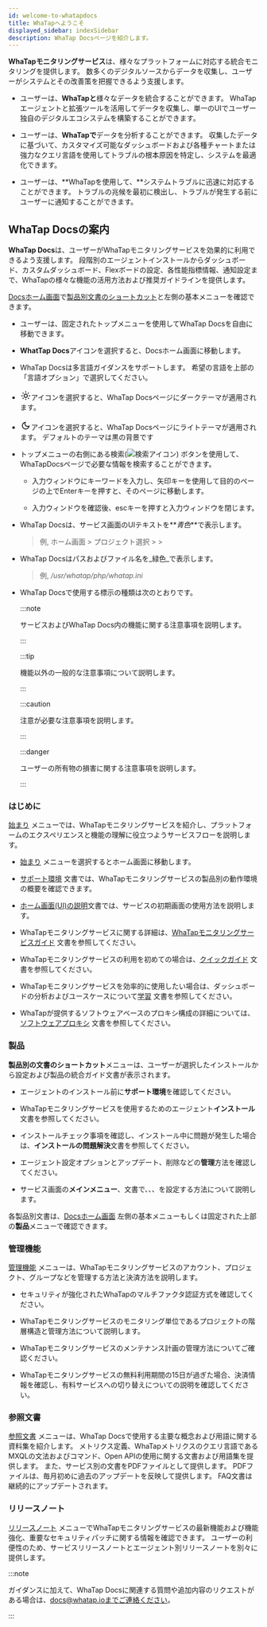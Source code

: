 ```yaml
---
id: welcome-to-whatapdocs
title: WhaTapへようこそ
displayed_sidebar: indexSidebar
description: WhaTap Docsページを紹介します。
---
```


**WhaTapモニタリングサービス**は、様々なプラットフォームに対応する統合モニタリングを提供します。 数多くのデジタルソースからデータを収集し、ユーザーがシステムとその改善策を把握できるよう支援します。 

- ユーザーは、**WhaTapと**様々なデータを統合することができます。 WhaTapエージェントと拡張ツールを活用してデータを収集し、単一のUIでユーザー独自のデジタルエコシステムを構築することができます。 

- ユーザーは、**WhaTapで**データを分析することができます。 収集したデータに基づいて、カスタマイズ可能なダッシュボードおよび各種チャートまたは強力なクエリ言語を使用してトラブルの根本原因を特定し、システムを最適化できます。

- ユーザーは、**WhaTapを使用して、**システムトラブルに迅速に対応することができます。 トラブルの兆候を最初に検出し、トラブルが発生する前にユーザーに通知することができます。

## WhaTap Docsの案内

**WhaTap Docs**は、ユーザーがWhaTapモニタリングサービスを効果的に利用できるよう支援します。 段階別のエージェントインストールからダッシュボード、カスタムダッシュボード、Flexボードの設定、各性能指標情報、通知設定まで、WhaTapの様々な機能の活用方法および推奨ガイドラインを提供します。  

[Docsホーム画面](./)で[製品別文書のショートカット](./#shortcut-product)と左側の基本メニューを確認できます。 

<ImgLang img='whatap-docs-upper.png' desc=''/>

- ユーザーは、固定されたトップメニューを使用してWhaTap Docsを自由に移動できます。 

- **WhatTap Docs**アイコンを選択すると、Docsホーム画面に移動します。

- WhaTap Docsは多言語ガイダンスをサポートします。 希望の言語を上部の「言語オプション」で選択してください。

- <svg viewBox="0 -4 24 26" width="22" height="22" class="ic-gs"><path fill="currentColor" d="M12,9c1.65,0,3,1.35,3,3s-1.35,3-3,3s-3-1.35-3-3S10.35,9,12,9 M12,7c-2.76,0-5,2.24-5,5s2.24,5,5,5s5-2.24,5-5 S14.76,7,12,7L12,7z M2,13l2,0c0.55,0,1-0.45,1-1s-0.45-1-1-1l-2,0c-0.55,0-1,0.45-1,1S1.45,13,2,13z M20,13l2,0c0.55,0,1-0.45,1-1 s-0.45-1-1-1l-2,0c-0.55,0-1,0.45-1,1S19.45,13,20,13z M11,2v2c0,0.55,0.45,1,1,1s1-0.45,1-1V2c0-0.55-0.45-1-1-1S11,1.45,11,2z M11,20v2c0,0.55,0.45,1,1,1s1-0.45,1-1v-2c0-0.55-0.45-1-1-1C11.45,19,11,19.45,11,20z M5.99,4.58c-0.39-0.39-1.03-0.39-1.41,0 c-0.39,0.39-0.39,1.03,0,1.41l1.06,1.06c0.39,0.39,1.03,0.39,1.41,0s0.39-1.03,0-1.41L5.99,4.58z M18.36,16.95 c-0.39-0.39-1.03-0.39-1.41,0c-0.39,0.39-0.39,1.03,0,1.41l1.06,1.06c0.39,0.39,1.03,0.39,1.41,0c0.39-0.39,0.39-1.03,0-1.41 L18.36,16.95z M19.42,5.99c0.39-0.39,0.39-1.03,0-1.41c-0.39-0.39-1.03-0.39-1.41,0l-1.06,1.06c-0.39,0.39-0.39,1.03,0,1.41 s1.03,0.39,1.41,0L19.42,5.99z M7.05,18.36c0.39-0.39,0.39-1.03,0-1.41c-0.39-0.39-1.03-0.39-1.41,0l-1.06,1.06 c-0.39,0.39-0.39,1.03,0,1.41s1.03,0.39,1.41,0L7.05,18.36z"></path></svg>アイコンを選択すると、WhaTap Docsページにダークテーマが適用されます。

- <svg viewBox="0 -4 24 26" width="22" height="22" class="ic-gs"><path fill="currentColor" d="M9.37,5.51C9.19,6.15,9.1,6.82,9.1,7.5c0,4.08,3.32,7.4,7.4,7.4c0.68,0,1.35-0.09,1.99-0.27C17.45,17.19,14.93,19,12,19 c-3.86,0-7-3.14-7-7C5,9.07,6.81,6.55,9.37,5.51z M12,3c-4.97,0-9,4.03-9,9s4.03,9,9,9s9-4.03,9-9c0-0.46-0.04-0.92-0.1-1.36 c-0.98,1.37-2.58,2.26-4.4,2.26c-2.98,0-5.4-2.42-5.4-5.4c0-1.81,0.89-3.42,2.26-4.4C12.92,3.04,12.46,3,12,3L12,3z"></path></svg>アイコンを選択すると、WhaTap Docsページにライトテーマが適用されます。 デフォルトのテーマは黒の背景です

- トップメニューの右側にある検索(![検索アイコン](/img/ico-search.svg)) ボタンを使用して、WhaTapDocsページで必要な情報を検索することができます。

  - 入力ウィンドウにキーワードを入力し、矢印キーを使用して目的のページの上でEnterキーを押すと、そのページに移動します。

  - 入力ウィンドウを確認後、escキーを押すと入力ウィンドウを閉じます。 

- WhaTap Docsは、サービス画面のUIテキストを**_青色_**で表示します。

  > 例, ホーム画面 > プロジェクト選択 > <Cmdname sid='dashboard' className='uitext' /> > <Cmdname sid='app_dashboard' className='uitext' />

- WhaTap Docsはパスおよびファイル名を_緑色_で表示します。

  > 例,  _/usr/whatap/php/whatap.ini_

- WhaTap Docsで使用する標示の種類は次のとおりです。

  :::note

  サービスおよびWhaTap Docs内の機能に関する注意事項を説明します。

  :::

  :::tip

  機能以外の一般的な注意事項について説明します。

  :::

  :::caution

  注意が必要な注意事項を説明します。

  :::

  :::danger

  ユーザーの所有物の損害に関する注意事項を説明します。

  :::

### はじめに

[始まり](./) メニューでは、WhaTapモニタリングサービスを紹介し、プラットフォームのエクスペリエンスと機能の理解に役立つようサービスフローを説明します。 

- [始まり](./) メニューを選択するとホーム画面に移動します。 

- [サポート環境](support-env) 文書では、WhaTapモニタリングサービスの製品別の動作環境の概要を確認できます。 

- [ホーム画面(UI)の説明](main-ui-intro-v2)文書では、サービスの初期画面の使用方法を説明します。 

- WhaTapモニタリングサービスに関する詳細は、[WhaTapモニタリングサービスガイド](whatap-overview) 文書を参照してください。

- WhaTapモニタリングサービスの利用を初めての場合は、[クイックガイド](quick-guide) 文書を参照してください。

- WhaTapモニタリングサービスを効率的に使用したい場合は、ダッシュボードの分析およびユースケースについて[学習](learning-guides) 文書を参照してください。 

- WhaTapが提供するソフトウェアベースのプロキシ構成の詳細については、[ソフトウェアプロキシ](software-proxy) 文書を参照してください。

### 製品

**製品別の文書のショートカット**メニューは、ユーザーが選択したインストールから設定および製品の統合ガイド文書が表示されます。 

- エージェントのインストール前に**サポート環境**を確認してください。 

- WhaTapモニタリングサービスを使用するためのエージェント**インストール**文書を参照してください。

- インストールチェック事項を確認し、インストール中に問題が発生した場合は、**インストールの問題解決**文書を参照してください。 

- エージェント設定オプションとアップデート、削除などの**管理**方法を確認してください。 

- サービス画面の**メインメニュー**、文書で<Cmdname sid='dashboard' className='uitext' />、<Cmdname sid='flexboard' className='uitext' />、<Cmdname sid='report' className='uitext' />、<Cmdname sid="event_statistic" className="uitext" />を設定する方法について説明します。

各製品別文書は、[Docsホーム画面](./) 左側の基本メニューもしくは固定された上部の**製品**メニューで確認できます。

### 管理機能

[管理機能](manage) メニューは、WhaTapモニタリングサービスのアカウント、プロジェクト、グループなどを管理する方法と決済方法を説明します。 

- セキュリティが強化されたWhaTapのマルチファクタ認証方式を確認してください。 

- WhaTapモニタリングサービスのモニタリング単位であるプロジェクトの階層構造と管理方法について説明します。 

- WhaTapモニタリングサービスのメンテナンス計画の管理方法についてご確認ください。 

- WhaTapモニタリングサービスの無料利用期間の15日が過ぎた場合、決済情報を確認し、有料サービスへの切り替えについての説明を確認してください。

### 参照文書

[参照文書](reference) メニューは、WhaTap Docsで使用する主要な概念および用語に関する資料集を紹介します。 メトリクス定義、WhaTapメトリクスのクエリ言語であるMXQLの文法およびコマンド、Open APIの使用に関する文書および用語集を提供します。 また、サービス別の文書をPDFファイルとして提供します。 PDFファイルは、毎月初めに過去のアップデートを反映して提供します。 FAQ文書は継続的にアップデートされます。  

### リリースノート

[リリースノート](release-notes) メニューでWhaTapモニタリングサービスの最新機能および機能強化、重要なセキュリティパッチに関する情報を確認できます。 ユーザーの利便性のため、サービスリリースノートとエージェント別リリースノートを別々に提供します。

:::note

ガイダンスに加えて、WhaTap Docsに関連する質問や追加内容のリクエストがある場合は、docs@whatap.ioまでご連絡ください。

:::
